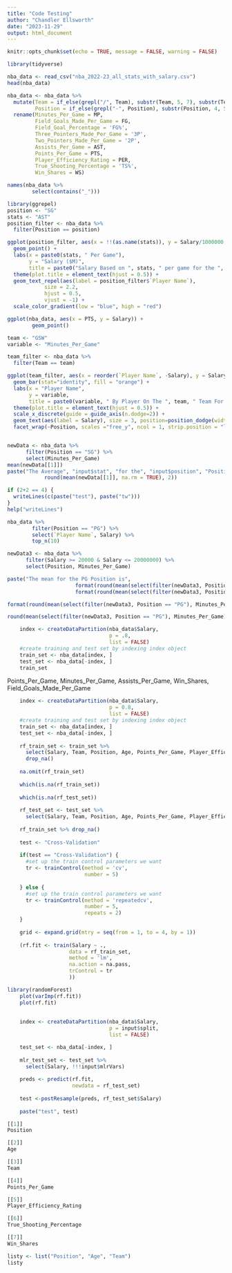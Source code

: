 ```yaml
---
title: "Code Testing"
author: "Chandler Ellsworth"
date: "2023-11-29"
output: html_document
---
```


```r
knitr::opts_chunk$set(echo = TRUE, message = FALSE, warning = FALSE)
```

```r
library(tidyverse)

```

```r
nba_data <- read_csv("nba_2022-23_all_stats_with_salary.csv")
head(nba_data)

nba_data <- nba_data %>%
  mutate(Team = if_else(grepl("/", Team), substr(Team, 5, 7), substr(Team, 1, 3)),
         Position = if_else(grepl("-", Position), substr(Position, 4, 5), substr(Position, 1, 2))) %>%
  rename(Minutes_Per_Game = MP, 
         Field_Goals_Made_Per_Game = FG,
         Field_Goal_Percentage = 'FG%',
         Three_Pointers_Made_Per_Game = '3P',
         Two_Pointers_Made_Per_Game = '2P',
         Assists_Per_Game = AST,
         Points_Per_Game = PTS,
         Player_Efficiency_Rating = PER,
         True_Shooting_Percentage = 'TS%',
         Win_Shares = WS)

names(nba_data %>%
        select(contains("_")))

```

```r
library(ggrepel)
position <- "SG"
stats <- "AST"
position_filter <- nba_data %>%
  filter(Position == position)

ggplot(position_filter, aes(x = !!(as.name(stats)), y = Salary/1000000, color = Age)) +
  geom_point() +
  labs(x = paste0(stats, " Per Game"),
       y = "Salary ($M)",
       title = paste0("Salary Based on ", stats, " per game for the ", position, " position")) +
  theme(plot.title = element_text(hjust = 0.5)) +
  geom_text_repel(aes(label = position_filter$`Player Name`), 
            size = 2.2,
            hjust = 0.5,
            vjust = -1) +
  scale_color_gradient(low = "blue", high = "red")


```


```r
ggplot(nba_data, aes(x = PTS, y = Salary)) +
        geom_point()
```


```r
team <- "GSW"
variable <- "Minutes_Per_Game"

team_filter <- nba_data %>%
  filter(Team == team)

ggplot(team_filter, aes(x = reorder(`Player Name`, -Salary), y = Salary)) +
  geom_bar(stat="identity", fill = "orange") +
  labs(x = "Player Name",
       y = variable,
       title = paste0(variable, " By Player On The ", team, " Team For The 2022-23 Season")) +
  theme(plot.title = element_text(hjust = 0.5)) +
  scale_x_discrete(guide = guide_axis(n.dodge=2)) +
  geom_text(aes(label = Salary), size = 3, position=position_dodge(width=0.9), vjust=-0.25) +
  facet_wrap(~Position, scales ="free_y", ncol = 1, strip.position = "left")


newData <- nba_data %>% 
      filter(Position == "SG") %>%
      select(Minutes_Per_Game)
mean(newData[[1]])
paste("The Average", "input$stat", "for the", "input$position", "Position is", 
            round(mean(newData[[1]], na.rm = TRUE), 2))
```

```r
if (2+2 == 4) {
  writeLines(c(paste("test"), paste("tw")))
}
help("writeLines")

nba_data %>% 
        filter(Position == "PG") %>%
        select(`Player Name`, Salary) %>%
        top_n(10)

```

```r

newData3 <- nba_data %>%
      filter(Salary >= 20000 & Salary <= 20000000) %>%
      select(Position, Minutes_Per_Game)

paste("The mean for the PG Position is", 
                      format(round(mean(select(filter(newData3, Position == "PG"), Minutes_Per_Game)[[1]], na.rm = TRUE) 2),  big.mark = ",", scientific = FALSE), ", ",
                      format(round(mean(select(filter(newData3, Position == "SG"), Minutes_Per_Game)[[1]], na.rm = TRUE) 2),  big.mark = ",", scientific = FALSE), " for the SG Position")

format(round(mean(select(filter(newData3, Position == "PG"), Minutes_Per_Game[[1]]), na.rm = TRUE) 2),  big.mark = ",", scientific = FALSE)

round(mean(select(filter(newData3, Position == "PG"), Minutes_Per_Game)[[1]]), 2)
```

```r
    index <- createDataPartition(nba_data$Salary, 
                                 p = .8, 
                                 list = FALSE)
    #create training and test set by indexing index object
    train_set <- nba_data[index, ]
    test_set <- nba_data[-index, ]
    train_set
```

Points_Per_Game, Minutes_Per_Game, Assists_Per_Game, Win_Shares, Field_Goals_Made_Per_Game
```r
    index <- createDataPartition(nba_data$Salary, 
                                 p = 0.8, 
                                 list = FALSE)
    #create training and test set by indexing index object
    train_set <- nba_data[index, ]
    test_set <- nba_data[-index, ]
    
    rf_train_set <- train_set %>%
      select(Salary, Team, Position, Age, Points_Per_Game, Player_Efficiency_Rating, True_Shooting_Percentage, Win_Shares) %>%
      drop_na()
    
    na.omit(rf_train_set)
    
    which(is.na(rf_train_set))
    
    which(is.na(rf_test_set))
    
    rf_test_set <- test_set %>%
      select(Salary, Team, Position, Age, Points_Per_Game, Player_Efficiency_Rating, True_Shooting_Percentage, Win_Shares)
    
    rf_train_set %>% drop_na()
    
    test <- "Cross-Validation"
    
    if(test == "Cross-Validation") {
      #set up the train control parameters we want
      tr <- trainControl(method = 'cv',
                         number = 5)
    
    } else {
      #set up the train control parameters we want
      tr <- trainControl(method = 'repeatedcv',
                         number = 5,
                         repeats = 2)
    }
    
    grid <- expand.grid(mtry = seq(from = 1, to = 4, by = 1))
    
    (rf.fit <- train(Salary ~ .,
                    data = rf_train_set,
                    method = 'lm',
                    na.action = na.pass,
                    trControl = tr
                    ))
```


```r
library(randomForest)
    plot(varImp(rf.fit))
    plot(rf.fit)
    
    
    index <- createDataPartition(nba_data$Salary, 
                                 p = input$split, 
                                 list = FALSE)

    test_set <- nba_data[-index, ]
    
    mlr_test_set <- test_set %>%
      select(Salary, !!!input$mlrVars)
    
    preds <- predict(rf.fit, 
                     newdata = rf_test_set)
    
    test <-postResample(preds, rf_test_set$Salary)
    
    paste("test", test)
```


```r
[[1]]
Position

[[2]]
Age

[[3]]
Team

[[4]]
Points_Per_Game

[[5]]
Player_Efficiency_Rating

[[6]]
True_Shooting_Percentage

[[7]]
Win_Shares
```

```r
listy <- list("Position", "Age", "Team")
listy
```

